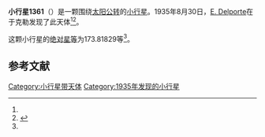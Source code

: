 {{Infobox planet
| bgcolour = #FFFFC0
| name = 1361 Leuschneria
| symbol = 
| image = 
| caption = 
| discovery = yes
| discovery_ref = 
| discoverer = [[E._Delporte|E. Delporte]]
| discovery_site = [[于克勒|于克勒]] 
| discovered = 1935年8月30日
| designations = yes
| mp_name = 
| named_after = 
| alt_names = 
| mp_category = [[主带小行星|主带小行星]]
| orbit_ref = <ref name="a">[http://ssd.jpl.nasa.gov/sbdb.cgi?sstr=1361 1361 Leuschneria] {{Wayback|url=http://ssd.jpl.nasa.gov/sbdb.cgi?sstr=1361 |date=20201118023540 }}，小行星數據庫瀏覽器（JPL Small-Body Database Browser）－[[美国国家航空航天局|美国国家航空航天局]]喷气推进实验室</ref>
| epoch = 2456400.5 (2013年4月18日更新)
| aphelion = {{convert|3.4775573|AU|km|3|abbr=on|lk=out}}
| perihelion = {{convert|2.6903405|AU|km|3|abbr=on}}
| semimajor = {{convert|3.0839489|AU|km|3|abbr=on}}
| eccentricity = 0.1276313
| period = 1978.149906 [[日|日]]<br />5.42[[儒略年|儒略年]]
| avg_speed = 
| inclination = 21.57414
| asc_node = 164.75981
| mean_anomaly = 
| arg_peri = 173.81829
| satellites = 
| physical_characteristics = yes
| dimensions = 
| mass = 
| density = 
| surface_grav = 
| escape_velocity = 
| sidereal_day = 
| axial_tilt = 
| pole_ecliptic_lat = 
| pole_ecliptic_lon = 
| albedo = 
| temperatures= 
| temp_name1 = 
| mean_temp_1 = 
| max_temp_1 = 
| temp_name2 = 
| max_temp_2 = 
| spectral_type = 
| abs_magnitude = 173.81829
}}

'''小行星1361'''（{{lang-en|1361 Leuschneria}}）是一颗围绕[[太阳|太阳]][[公转|公转]]的[[小行星|小行星]]。1935年8月30日，[[E._Delporte|E. Delporte]]在于克勒发现了此天体<ref name="a" /><ref>{{cite news|title=小行星列表|url=http://cfa-www.harvard.edu/iau/lists/NumberedMPs.txt|accessdate=2013-07-08|newspaper=哈佛大学|archive-date=2008-05-17|archive-url=https://web.archive.org/web/20080517010638/http://cfa-www.harvard.edu/iau/lists/NumberedMPs.txt|dead-url=no}}</ref>。

这颗小行星的[[绝对星等|绝对星等]]为173.81829等<ref name="a" />。

==参考文献==
{{reflist}}
{{Minor Planet Number|[[小行星1360|小行星1360]]|[[小行星1362|小行星1362]]}}

{{小天体}}

[[Category:小行星带天体|Category:小行星带天体]]
[[Category:1935年发现的小行星|Category:1935年发现的小行星]]

{{asteroid-stub}}